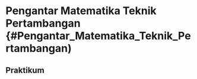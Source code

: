 # Pengantar Matematika Teknik Pertambangan {#Pengantar_Matematika_Teknik_Pertambangan)

## Praktikum
